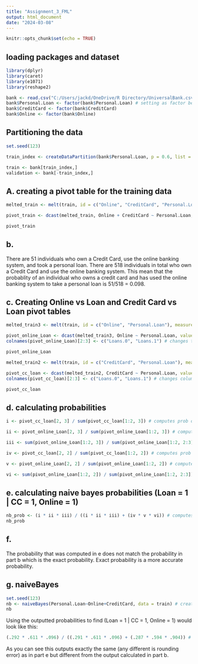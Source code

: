 ---
title: "Assignment_3_FML"
output: html_document
date: "2024-03-08"
---

```{r setup, include=FALSE}
knitr::opts_chunk$set(echo = TRUE)
```

## loading packages and dataset
```{r}
library(dplyr)
library(caret)
library(e1071)
library(reshape2)

bank <- read.csv("C:/Users/jackd/OneDrive/R Directory/UniversalBank.csv")
bank$Personal.Loan <- factor(bank$Personal.Loan) # setting as factor because it contains binary values
bank$CreditCard <- factor(bank$CreditCard)
bank$Online <- factor(bank$Online)
```

## Partitioning the data
```{r}
set.seed(123)

train_index <- createDataPartition(bank$Personal.Loan, p = 0.6, list = FALSE)

train <- bank[train_index,]
validation <- bank[-train_index,]
```

## A. creating a pivot table for the training data
```{r}
melted_train <- melt(train, id = c("Online", "CreditCard", "Personal.Loan"), measure.vars = "ID") # creates a dataframe containing Online, CC, and Loan

pivot_train <- dcast(melted_train, Online + CreditCard ~ Personal.Loan, value.var = "value", fun.aggregate = length) # creates a pivot table that counts the number of 0s and 1s in the Loan column for every combination of Online and CC

pivot_train
```

## b. 
There are 51 individuals who own a Credit Card, use the online banking system, and took a personal loan. There are 518 individuals in total who own a Credit Card and use the online banking system. This mean that the probablity of an individual who owns a credit card and has used the online banking system to take a personal loan is 51/518 = 0.098.

## c. Creating Online vs Loan and Credit Card vs Loan pivot tables
```{r}
melted_train3 <- melt(train, id = c("Online", "Personal.Loan"), measure.vars = "ID") # creates a dataframe with Online and Loan

pivot_online_Loan <- dcast(melted_train3, Online ~ Personal.Loan, value.var = "value", fun.aggregate = length) # creates a pivot table that counts the 0s and 1s in Loan for each value of Online
colnames(pivot_online_Loan)[2:3] <- c("Loans.0", "Loans.1") # changes the Loan columns names for easier interpretability

pivot_online_Loan
```
```{r}
melted_train2 <- melt(train, id = c("CreditCard", "Personal.Loan"), measure.vars = "ID") # creates a dataframe of CC and Loan

pivot_cc_loan <- dcast(melted_train2, CreditCard ~ Personal.Loan, value.var = "value", fun.aggregate = length) # creates a pivot table that counts the 0s and 1s of Loans for each value of CC
colnames(pivot_cc_loan)[2:3] <- c("Loans.0", "Loans.1") # changes column names for interpretability 

pivot_cc_loan
```

## d. calculating probabilities 
```{r}
i <- pivot_cc_loan[2, 3] / sum(pivot_cc_loan[1:2, 3]) # computes prob of P(CC = 1 | Loan = 1)

ii <- pivot_online_Loan[2, 3] / sum(pivot_online_Loan[1:2, 3]) # computes prob of P(Online = 1 | Loan = 1)

iii <- sum(pivot_online_Loan[1:2, 3]) / sum(pivot_online_Loan[1:2, 2:3]) # computes prob of P(Loan = 1)

iv <- pivot_cc_loan[2, 2] / sum(pivot_cc_loan[1:2, 2]) # computes prob of P(CC = 1 | Loan = 0)

v <- pivot_online_Loan[2, 2] / sum(pivot_online_Loan[1:2, 2]) # computes prob of P(Online = 1 | Loan = 0)

vi <- sum(pivot_online_Loan[1:2, 2]) / sum(pivot_online_Loan[1:2, 2:3]) # computes prob of P(Loan = 0)
```

## e. calculating naive bayes probabilities (Loan = 1 | CC = 1, Online = 1)
```{r}
nb_prob <- (i * ii * iii) / ((i * ii * iii) + (iv * v * vi)) # computes prob of (Loan = 1 | CC = 1, Online = 1)
nb_prob
```

## f. 
The probability that was computed in e does not match the probability in part b which is the exact probability. Exact probability is a more accurate probability.

## g. naiveBayes
```{r}
set.seed(123)
nb <- naiveBayes(Personal.Loan~Online+CreditCard, data = train) # creates a naiveBayes model for Loan against Online and CC
nb
```
Using the outputted probabilities to find (Loan = 1 | CC = 1, Online = 1) would look like this:
```{r}
(.292 * .611 * .096) / ((.291 * .611 * .096) + (.287 * .594 * .904)) # calculating the prob using the outputs of nb
```
As you can see this outputs exactly the same (any different is rounding error) as in part e but different from the output calculated in part b. 